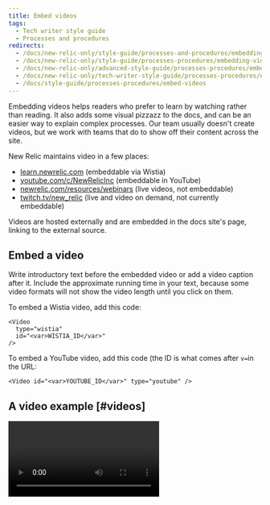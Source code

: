 ```yaml
---
title: Embed videos
tags:
  - Tech writer style guide
  - Processes and procedures
redirects:
  - /docs/new-relic-only/style-guide/processes-and-procedures/embedding-videos
  - /docs/new-relic-only/style-guide/processes-procedures/embedding-videos
  - /docs/new-relic-only/advanced-style-guide/processes-procedures/embedding-videos
  - /docs/new-relic-only/tech-writer-style-guide/processes-procedures/embedding-videos
  - /docs/style-guide/processes-procedures/embed-videos
---
```


Embedding videos helps readers who prefer to learn by watching rather than reading. It also adds some visual pizzazz to the docs, and can be an easier way to explain complex processes. Our team usually doesn't create videos, but we work with teams that do to show off their content across the site. 

New Relic maintains video in a few places:

* [learn.newrelic.com](https://learn.newrelic.com/) (embeddable via Wistia)
* [youtube.com/c/NewRelicInc](https://www.youtube.com/c/NewRelicInc) (embeddable in YouTube)
* [newrelic.com/resources/webinars](https://newrelic.com/resources/webinars) (live videos, not embeddable)
* [twitch.tv/new_relic](https://www.twitch.tv/new_relic) (live and video on demand, not currently embeddable)

Videos are hosted externally and are embedded in the docs site's page, linking to the external source.

## Embed a video

Write introductory text before the embedded video or add a video caption after it. Include the approximate running time in your text, because some video formats will not show the video length until you click on them.

To embed a Wistia video, add this code:

```
<Video
  type="wistia"
  id="<var>WISTIA_ID</var>"
/>
```

To embed a YouTube video, add this code (the ID is what comes after `v=`in the URL:

```
<Video id="<var>YOUTUBE_ID</var>" type="youtube" />
```

## A video example [#videos]

<Video
  type="wistia"
  id="kpriqz9wy7"
/>
